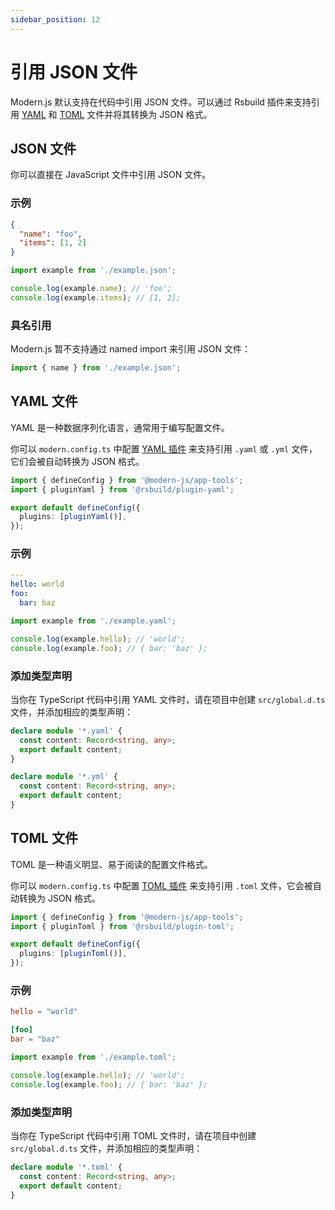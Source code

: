 ```yaml
---
sidebar_position: 12
---
```


# 引用 JSON 文件

Modern.js 默认支持在代码中引用 JSON 文件。可以通过 Rsbuild 插件来支持引用 [YAML](https://yaml.org/) 和 [TOML](https://toml.io/en/) 文件并将其转换为 JSON 格式。

## JSON 文件

你可以直接在 JavaScript 文件中引用 JSON 文件。

### 示例

```json title="example.json"
{
  "name": "foo",
  "items": [1, 2]
}
```

```js title="index.js"
import example from './example.json';

console.log(example.name); // 'foo';
console.log(example.items); // [1, 2];
```

### 具名引用

Modern.js 暂不支持通过 named import 来引用 JSON 文件：

```js
import { name } from './example.json';
```

## YAML 文件

YAML 是一种数据序列化语言，通常用于编写配置文件。

你可以 `modern.config.ts` 中配置 [YAML 插件](https://github.com/rspack-contrib/rsbuild-plugin-yaml) 来支持引用 `.yaml` 或 `.yml` 文件，它们会被自动转换为 JSON 格式。

```ts
import { defineConfig } from '@modern-js/app-tools';
import { pluginYaml } from '@rsbuild/plugin-yaml';

export default defineConfig({
  plugins: [pluginYaml()],
});
```

### 示例

```yaml title="example.yaml"
---
hello: world
foo:
  bar: baz
```

```js
import example from './example.yaml';

console.log(example.hello); // 'world';
console.log(example.foo); // { bar: 'baz' };
```

### 添加类型声明

当你在 TypeScript 代码中引用 YAML 文件时，请在项目中创建 `src/global.d.ts` 文件，并添加相应的类型声明：

```ts title="src/global.d.ts"
declare module '*.yaml' {
  const content: Record<string, any>;
  export default content;
}

declare module '*.yml' {
  const content: Record<string, any>;
  export default content;
}
```

## TOML 文件

TOML 是一种语义明显、易于阅读的配置文件格式。

你可以 `modern.config.ts` 中配置 [TOML 插件](https://github.com/rspack-contrib/rsbuild-plugin-toml) 来支持引用 `.toml` 文件，它会被自动转换为 JSON 格式。

```ts
import { defineConfig } from '@modern-js/app-tools';
import { pluginToml } from '@rsbuild/plugin-toml';

export default defineConfig({
  plugins: [pluginToml()],
});
```

### 示例

```toml title="example.toml"
hello = "world"

[foo]
bar = "baz"
```

```js
import example from './example.toml';

console.log(example.hello); // 'world';
console.log(example.foo); // { bar: 'baz' };
```

### 添加类型声明

当你在 TypeScript 代码中引用 TOML 文件时，请在项目中创建 `src/global.d.ts` 文件，并添加相应的类型声明：

```ts title="src/global.d.ts"
declare module '*.toml' {
  const content: Record<string, any>;
  export default content;
}
```
